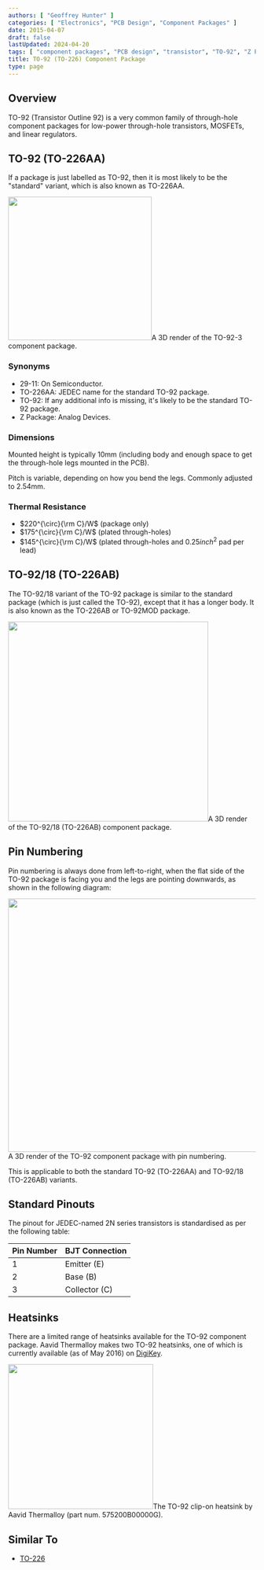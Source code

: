 ```yaml
---
authors: [ "Geoffrey Hunter" ]
categories: [ "Electronics", "PCB Design", "Component Packages" ]
date: 2015-04-07
draft: false
lastUpdated: 2024-04-20
tags: [ "component packages", "PCB design", "transistor", "TO-92", "Z Package", "TO-226AA", "TO-226AB" ]
title: TO-92 (TO-226) Component Package
type: page
---
```



## Overview

TO-92 (Transistor Outline 92) is a very common family of through-hole component packages for low-power through-hole transistors, MOSFETs, and linear regulators.

## TO-92 (TO-226AA)

If a package is just labelled as TO-92, then it is most likely to be the "standard" variant, which is also known as TO-226AA.


<Image src={to_92_3_component_package_3d_render} width="292px">A 3D render of the TO-92-3 component package.</Image>

### Synonyms

* 29-11: On Semiconductor.
* TO-226AA: JEDEC name for the standard TO-92 package.
* TO-92: If any additional info is missing, it's likely to be the standard TO-92 package.
* Z Package: Analog Devices.

### Dimensions

Mounted height is typically 10mm (including body and enough space to get the through-hole legs mounted in the PCB).

Pitch is variable, depending on how you bend the legs. Commonly adjusted to 2.54mm.

### Thermal Resistance

* $220^{\circ}{\rm C}/W$ (package only)
* $175^{\circ}{\rm C}/W$ (plated through-holes)
* $145^{\circ}{\rm C}/W$ (plated through-holes and $0.25inch^2$ pad per lead)

## TO-92/18 (TO-226AB)

The TO-92/18 variant of the TO-92 package is similar to the standard package (which is just called the TO-92), except that it has a longer body. It is also known as the TO-226AB or TO-92MOD package.


<Image src={to_226_component_package_3d_render} width="407px">A 3D render of the TO-92/18 (TO-226AB) component package.</Image>

## Pin Numbering

Pin numbering is always done from left-to-right, when the flat side of the TO-92 package is facing you and the legs are pointing downwards, as shown in the following diagram:


<Image src={package_to_92_3d_render_with_pin_numbering_v2} width="516px">A 3D render of the TO-92 component package with pin numbering.</Image>

This is applicable to both the standard TO-92 (TO-226AA) and TO-92/18 (TO-226AB) variants.

## Standard Pinouts

The pinout for JEDEC-named 2N series transistors is standardised as per the following table:

<table>
    <thead>
        <tr>
            <th>Pin Number</th>
            <th>BJT Connection</th>
        </tr>
    </thead>
    <tbody>
        <tr>
            <td>1</td>
            <td>Emitter (E)</td>
        </tr>
        <tr>
            <td>2</td>
            <td>Base (B)</td>
        </tr>
        <tr>
            <td>3</td>
            <td>Collector (C)</td>
        </tr>
    </tbody>
</table>

## Heatsinks

There are a limited range of heatsinks available for the TO-92 component package. Aavid Thermalloy makes two TO-92 heatsinks, one of which is currently available (as of May 2016) on [DigiKey](http://www.digikey.com/product-detail/en/575200B00000G/HS251-ND/269309).


<Image src={to_92_clip_on_heatsink_aavid_thermalloy_575200B00000G} width="295px">The TO-92 clip-on heatsink by Aavid Thermalloy (part num. 575200B00000G).</Image>

## Similar To

* [TO-226](/pcb-design/component-packages/to-226-component-package/)
